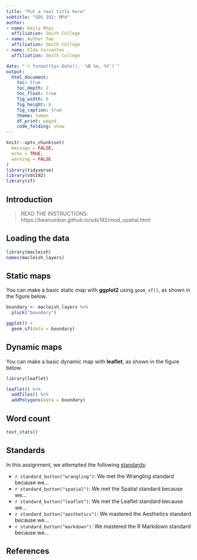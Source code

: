 ```yaml
---
title: "Put a real title here"
subtitle: "SDS 192: MP4"
author: 
- name: Emily Rhyu
  affiliation: Smith College
- name: Author Two
  affiliation: Smith College
- name: Elda Cervantes
  affiliation: Smith College

date: "`r format(Sys.Date(), '%B %e, %Y')`"
output:
  html_document:
    toc: true
    toc_depth: 2
    toc_float: true
    fig_width: 8
    fig_height: 8
    fig_caption: true
    theme: lumen
    df_print: paged
    code_folding: show
---
```


```r
knitr::opts_chunk$set(
  message = FALSE,
  echo = TRUE,
  warning = FALSE
)
library(tidyverse)
library(sds192)
library(sf)
```

## Introduction

> READ THE INSTRUCTIONS: https://beanumber.github.io/sds192/mod_spatial.html


## Loading the data

```r
library(macleish)
names(macleish_layers)
```

## Static maps

You can make a basic static map with **ggplot2** using `geom_sf()`, as shown in the figure below.

```r
boundary <- macleish_layers %>%
  pluck("boundary")

ggplot() +
  geom_sf(data = boundary)
```

## Dynamic maps

You can make a basic dynamic map with **leaflet**, as shown in the figure below.

```r
library(leaflet)

leaflet() %>%
  addTiles() %>%
  addPolygons(data = boundary)
```



## Word count

```r
text_stats()
```

## Standards

In this assignment, we attempted the following [standards](https://beanumber.github.io/sds192/standards.html):

- `r standard_button("wrangling")`: We met the Wrangling standard because we...
- `r standard_button("spatial")`: We met the Spatial standard because we...
- `r standard_button("leaflet")`: We met the Leaflet standard because we...
- `r standard_button("aesthetics")`: We mastered the Aesthetics standard because we...
- `r standard_button("markdown")`: We mastered the R Markdown standard because we...

## References
